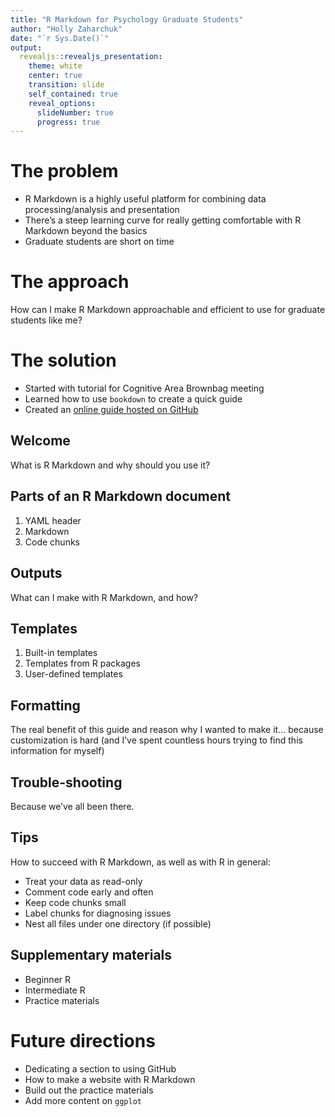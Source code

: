 ```yaml
---
title: "R Markdown for Psychology Graduate Students"
author: "Holly Zaharchuk"
date: "`r Sys.Date()`"
output: 
  revealjs::revealjs_presentation:
    theme: white
    center: true
    transition: slide
    self_contained: true
    reveal_options:
      slideNumber: true
      progress: true
---
```


# The problem

- R Markdown is a highly useful platform for combining data processing/analysis and presentation
- There's a steep learning curve for really getting comfortable with R Markdown beyond the basics
- Graduate students are short on time

# The approach

How can I make R Markdown approachable and efficient to use for graduate students like me?

# The solution

- Started with tutorial for Cognitive Area Brownbag meeting
- Learned how to use `bookdown` to create a quick guide
- Created an [online guide hosted on GitHub](https://hollzzar.github.io/rmarkdown-guide/)

## Welcome

What is R Markdown and why should you use it?

## Parts of an R Markdown document

1. YAML header
2. Markdown
3. Code chunks

## Outputs

What can I make with R Markdown, and how?

## Templates

1. Built-in templates
2. Templates from R packages
3. User-defined templates

## Formatting

The real benefit of this guide and reason why I wanted to make it... because customization is hard (and I've spent countless hours trying to find this information for myself)

## Trouble-shooting

Because we've all been there.

## Tips

How to succeed with R Markdown, as well as with R in general:

- Treat your data as read-only
- Comment code early and often
- Keep code chunks small
- Label chunks for diagnosing issues
- Nest all files under one directory (if possible)

## Supplementary materials

- Beginner R
- Intermediate R
- Practice materials

# Future directions

- Dedicating a section to using GitHub
- How to make a website with R Markdown
- Build out the practice materials
- Add more content on `ggplot`